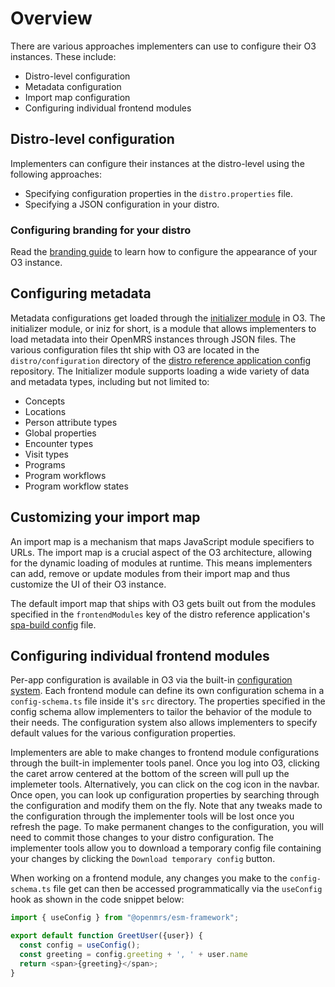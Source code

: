 # Overview

There are various approaches implementers can use to configure their O3 instances. These include:

- Distro-level configuration
- Metadata configuration
- Import map configuration
- Configuring individual frontend modules

## Distro-level configuration

Implementers can configure their instances at the distro-level using the following approaches:

- Specifying configuration properties in the `distro.properties` file.
- Specifying a JSON configuration in your distro.

### Configuring branding for your distro

Read the [branding guide](/docs/configuring-o3/configure-branding) to learn how to configure the appearance of your O3 instance.

## Configuring metadata

Metadata configurations get loaded through the [initializer module](https://github.com/mekomsolutions/openmrs-module-initializer) in O3. The initializer module, or iniz for short, is a module that allows implementers to load metadata into their OpenMRS instances through JSON files. The various configuration files tht ship with O3 are located in the `distro/configuration` directory of the [distro reference application config](https://github.com/openmrs/openmrs-distro-referenceapplication/tree/main/distro/configuration) repository. The Initializer module supports loading a wide variety of data and metadata types, including but not limited to:

- Concepts
- Locations
- Person attribute types
- Global properties
- Encounter types
- Visit types
- Programs
- Program workflows
- Program workflow states

## Customizing your import map

An import map is a mechanism that maps JavaScript module specifiers to URLs. The import map is a crucial aspect of the O3 architecture, allowing for the dynamic loading of modules at runtime. This means implementers can add, remove or update modules from their import map and thus customize the UI of their O3 instance.

The default import map that ships with O3 gets built out from the modules specified in the `frontendModules` key of the distro reference application's [spa-build config](https://github.com/openmrs/openmrs-distro-referenceapplication/blob/720408a57c98f51355496cb990fd19a0a8ebfce8/frontend/spa-build-config.json) file.

## Configuring individual frontend modules

Per-app configuration is available in O3 via the built-in [configuration system](/docs/configuration-system). Each frontend module can define its own configuration schema in a `config-schema.ts` file inside it's `src` directory. The properties specified in the config schema allow implementers to tailor the behavior of the module to their needs. The configuration system also allows implementers to specify default values for the various configuration properties. 

Implementers are able to make changes to frontend module configurations through the built-in implementer tools panel. Once you log into O3, clicking the caret arrow centered at the bottom of the screen will pull up the implemeter tools. Alternatively, you can click on the cog icon in the navbar. Once open, you can look up configuration properties by searching through the configuration and modify them on the fly. Note that any tweaks made to the configuration through the implementer tools will be lost once you refresh the page. To make permanent changes to the configuration, you will need to commit those changes to your distro configuration. The implementer tools allow you to download a temporary config file containing your changes by clicking the `Download temporary config` button.

When working on a frontend module, any changes you make to the `config-schema.ts` file get can then be accessed programmatically via the `useConfig` hook as shown in the code snippet below:

```ts
import { useConfig } from "@openmrs/esm-framework";

export default function GreetUser({user}) {
  const config = useConfig();
  const greeting = config.greeting + ', ' + user.name
  return <span>{greeting}</span>;
}
```